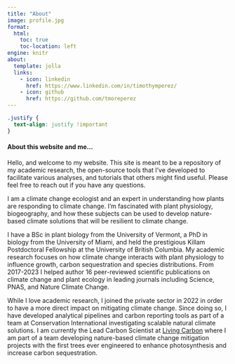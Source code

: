 ```yaml
---
title: "About"
image: profile.jpg
format:
  html:
    toc: true
    toc-location: left
engine: knitr
about:
  template: jolla
  links:
    - icon: linkedin
      href: https://www.linkedin.com/in/timothymperez/
    - icon: github
      href: https://github.com/tmoreperez
---
```


```css
.justify {
  text-align: justify !important
}
```

::: justify
#### About this website and me...

Hello, and welcome to my website. This site is meant to be a repository of my academic research, the open-source tools that I've developed to facilitate various analyses, and tutorials that others might find useful. Please feel free to reach out if you have any questions.

I am a climate change ecologist and an expert in understanding how plants are responding to climate change. I'm fascinated with plant physiology, biogeography, and how these subjects can be used to develop nature-based climate solutions that will be resilient to climate change.

I have a BSc in plant biology from the University of Vermont, a PhD in biology from the University of Miami, and held the prestigious Killam Postdoctoral Fellowship at the University of British Columbia. My academic research focuses on how climate change interacts with plant physiology to influence growth, carbon sequestration and species distributions. From 2017-2023 I helped author 16 peer-reviewed scientific publications on climate change and plant ecology in leading journals including Science, PNAS, and Nature Climate Change.

While I love academic research, I joined the private sector in 2022 in order to have a more direct impact on mitigating climate change. Since doing so, I have developed analytical pipelines and carbon reporting tools as part of a team at Conservation International investigating scalable natural climate solutions. I am currently the Lead Carbon Scientist at [Living Carbon](https://www.livingcarbon.com) where I am part of a team developing nature-based climate change mitigation projects with the first trees ever engineered to enhance photosynthesis and increase carbon sequestration.
:::
